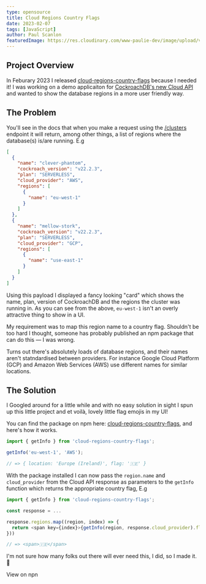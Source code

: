 ```yaml
---
type: opensource
title: Cloud Regions Country Flags
date: 2023-02-07
tags: [JavaScript]
author: Paul Scanlon
featuredImage: https://res.cloudinary.com/www-paulie-dev/image/upload/v1675801642/paulie.dev/2023/02/cloud-regions-country-flags_krxqsh.jpg
---
```


## Project Overview

In Feburary 2023 I released [cloud-regions-country-flags](https://www.npmjs.com/package/cloud-regions-country-flags)
because I needed it! I was working on a demo applicaiton for
[CockroachDB's new Cloud API](https://www.cockroachlabs.com/docs/api/cloud/v1#overview) and wanted to show the database
regions in a more user friendly way.

## The Problem

You'll see in the docs that when you make a request using the
[/clusters](https://www.cockroachlabs.com/docs/api/cloud/v1#get-/api/v1/clusters) endpoint it will return, among other
things, a list of regions where the database(s) is/are running. E.g

```json
[
  {
    "name": "clever-phantom",
    "cockroach_version": "v22.2.3",
    "plan": "SERVERLESS",
    "cloud_provider": "AWS",
    "regions": [
      {
        "name": "eu-west-1"
      }
    ]
  },
  {
    "name": "mellow-stork",
    "cockroach_version": "v22.2.3",
    "plan": "SERVERLESS",
    "cloud_provider": "GCP",
    "regions": [
      {
        "name": "use-east-1"
      }
    ]
  }
]
```

Using this payload I displayed a fancy looking "card" which shows the name, plan, version of CockroachDB and the regions
the cluster was running in. As you can see from the above, `eu-west-1` isn't an overly attractive thing to show in a UI.

My requirement was to map this region name to a country flag. Shouldn't be too hard I thought, someone has probably
published an npm package that can do this — I was wrong.

Turns out there's absolutely loads of database regions, and their names aren't statndardised between providers. For
instance Google Cloud Platform (GCP) and Amazon Web Services (AWS) use different names for similar locations.

## The Solution

I Googled around for a little while and with no easy solution in sight I spun up this little project and et voilà,
lovely little flag emojis in my UI!

You can find the package on npm here:
[cloud-regions-country-flags](https://www.npmjs.com/package/cloud-regions-country-flags), and here's how it works.

```javascript
import { getInfo } from 'cloud-regions-country-flags';

getInfo('eu-west-1', 'AWS');

// => { location: 'Europe (Ireland)', flag: '🇮🇪' }
```

With the package installed I can now pass the `region.name` and `cloud_provider` from the Cloud API response as
parameters to the `getInfo` function which returns the appropriate country flag, E.g

```javascript
import { getInfo } from 'cloud-regions-country-flags';

const response = ...

response.regions.map((region, index) => {
  return <span key={index}>{getInfo(region, response.cloud_provider).flag}</span>
}))

// => <span>🇮🇪</span>

```

I'm not sure how many folks out there will ever need this, I did, so I made it. 🕺

<MarkdownCtaLink href="https://www.npmjs.com/package/cloud-regions-country-flags">View on npn </MarkdownCtaLink>
